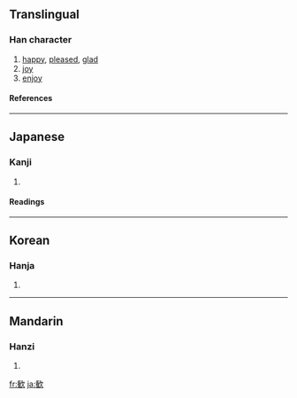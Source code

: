 {{see|歡}}

==Translingual==
===Han character===
{{Han char|rn=76|rad=欠|as=11|sn=15|four=|canj=人土弓人 (OGNO)}}
# [[happy]], [[pleased]], [[glad]]
# [[joy]]
# [[enjoy]]
====References====
{{Han ref|kx=0572.101|dkj=16197|dj=0960.100|hdz=80027.240|uh=6B53|ud=27475}}

----
==Japanese==
===Kanji===
{{ja-kanji|grade=c|rs=欠11}}
# {{defn|Japanese}} 
====Readings====
{{ja-readings|on=[[かん]] (kan)|kun=[[よろこぶ]] (yorokobu)}}

----
==Korean==
===Hanja===
{{ko-hanja|hangeul=환|eumhun=|rv=hwan|mr=hwan|y=hwan}}
# {{defn|Korean}}

----
==Mandarin==
===Hanzi===
{{cmn-hanzi|pin=[[huān]] ([[huan1]])|wg=huan<sup>1</sup>}}
# {{defn|Mandarin}}

[[fr:歓]]
[[ja:歓]]